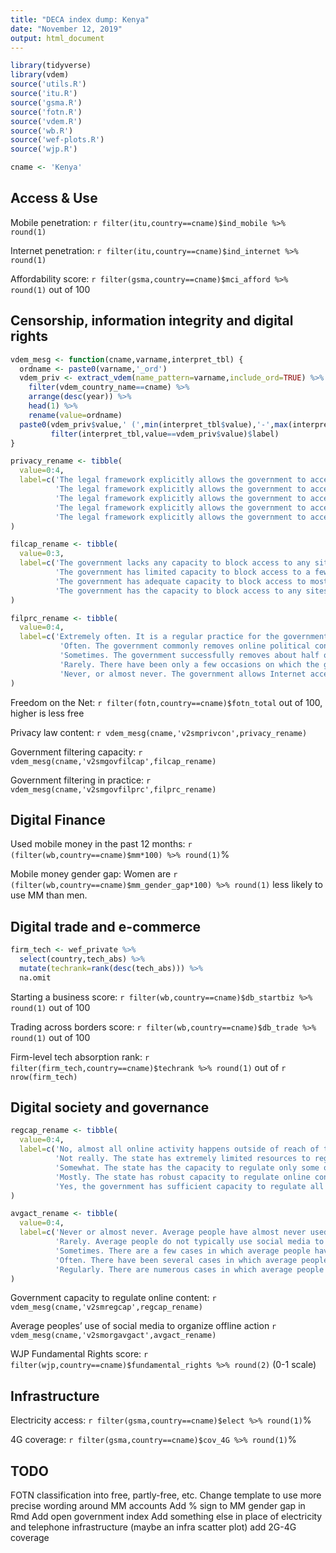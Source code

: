 ```yaml
---
title: "DECA index dump: Kenya"
date: "November 12, 2019"
output: html_document
---
```


```r
library(tidyverse)
library(vdem)
source('utils.R')
source('itu.R')
source('gsma.R')
source('fotn.R')
source('vdem.R')
source('wb.R')
source('wef-plots.R')
source('wjp.R')

cname <- 'Kenya'
```

## Access & Use

Mobile penetration: `r filter(itu,country==cname)$ind_mobile %>% round(1)`

Internet penetration: `r filter(itu,country==cname)$ind_internet %>% round(1)`

Affordability score: `r filter(gsma,country==cname)$mci_afford %>% round(1)` out of 100


## Censorship, information integrity and digital rights

```r
vdem_mesg <- function(cname,varname,interpret_tbl) {
  ordname <- paste0(varname,'_ord')
  vdem_priv <- extract_vdem(name_pattern=varname,include_ord=TRUE) %>%
    filter(vdem_country_name==cname) %>%
    arrange(desc(year)) %>%
    head(1) %>%
    rename(value=ordname)
  paste0(vdem_priv$value,' (',min(interpret_tbl$value),'-',max(interpret_tbl$value),' scale): ',
         filter(interpret_tbl,value==vdem_priv$value)$label)
}

privacy_rename <- tibble(
  value=0:4,
  label=c('The legal framework explicitly allows the government to access any type of personal data on the Internet.',
          'The legal framework explicitly allows the government to access most types of personal data on the Internet.',
          'The legal framework explicitly allows the government to access many types of personal data on the Internet.',
          'The legal framework explicitly allows the government to access only a few types of personal information on the Internet.',
          'The legal framework explicitly allows the government to access personal information on the Internet only in extraordinary circumstances.')
)

filcap_rename <- tibble(
  value=0:3,
  label=c('The government lacks any capacity to block access to any sites on the Internet.',
          'The government has limited capacity to block access to a few sites on the Internet.',
          'The government has adequate capacity to block access to most, but not all, specific sites on the Internet if it wanted to.',
          'The government has the capacity to block access to any sites on the Internet if it wanted to.')
)

filprc_rename <- tibble(
  value=0:4,
  label=c('Extremely often. It is a regular practice for the government to remove political content, except to sites that are pro-government.',
           'Often. The government commonly removes online political content, except sites that are pro-government.',
           'Sometimes. The government successfully removes about half of the critical online political content.',
           'Rarely. There have been only a few occasions on which the government removed political content.',
           'Never, or almost never. The government allows Internet access that is unrestricted.')
)
```

Freedom on the Net: `r filter(fotn,country==cname)$fotn_total` out of 100, higher is less free

Privacy law content: `r vdem_mesg(cname,'v2smprivcon',privacy_rename)`

Government filtering capacity: `r vdem_mesg(cname,'v2smgovfilcap',filcap_rename)`

Government filtering in practice: `r vdem_mesg(cname,'v2smgovfilprc',filprc_rename)`

## Digital Finance

Used mobile money in the past 12 months: `r (filter(wb,country==cname)$mm*100) %>% round(1)`%

Mobile money gender gap: Women are `r (filter(wb,country==cname)$mm_gender_gap*100) %>% round(1)` less likely to use MM than men.

## Digital trade and e-commerce

```r
firm_tech <- wef_private %>% 
  select(country,tech_abs) %>% 
  mutate(techrank=rank(desc(tech_abs))) %>% 
  na.omit
```

Starting a business score: `r filter(wb,country==cname)$db_startbiz %>% round(1)` out of 100

Trading across borders score: `r filter(wb,country==cname)$db_trade %>% round(1)` out of 100

Firm-level tech absorption rank: `r filter(firm_tech,country==cname)$techrank %>% round(1)` out of `r nrow(firm_tech)`

## Digital society and governance

```r
regcap_rename <- tibble(
  value=0:4,
  label=c('No, almost all online activity happens outside of reach of the state, where it lacks the capacity to remove illegal content.',
          'Not really. The state has extremely limited resources to regulate online content.',
          'Somewhat. The state has the capacity to regulate only some online content or some portions of the law.',
          'Mostly. The state has robust capacity to regulate online content, though not enough to regulate all content and all portions of the law.',
          'Yes, the government has sufficient capacity to regulate all online content.')
)

avgact_rename <- tibble(
  value=0:4,
  label=c('Never or almost never. Average people have almost never used social media to organize offline political action.',
          'Rarely. Average people do not typically use social media to organize offline political action.',
          'Sometimes. There are a few cases in which average people have used social media to organize offline political action.',
          'Often. There have been several cases in which average people have used social media to organize offline political action.',
          'Regularly. There are numerous cases in which average people have used social media to organize offline political action.')
)
```

Government capacity to regulate online content: `r vdem_mesg(cname,'v2smregcap',regcap_rename)`

Average peoples' use of social media to organize offline action `r vdem_mesg(cname,'v2smorgavgact',avgact_rename)`

WJP Fundamental Rights score: `r filter(wjp,country==cname)$fundamental_rights %>% round(2)` (0-1 scale)

## Infrastructure

Electricity access: `r filter(gsma,country==cname)$elect %>% round(1)`%

4G coverage: `r filter(gsma,country==cname)$cov_4G %>% round(1)`%

## TODO

FOTN classification into free, partly-free, etc.
Change template to use more precise wording around MM accounts
Add % sign to MM gender gap in Rmd
Add open government index
Add something else in place of electricity and telephone infrastructure (maybe an infra scatter plot)
add 2G-4G coverage